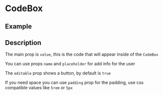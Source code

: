 

<Meta of={Stories} />

# CodeBox

## Example

<Canvas of={Stories.Base} />

## Description

The main prop is `value`, this is the code that will appear inside of the
`CodeBox`

<Canvas of={Stories.Value} />

You can use props `name` and `placeholder` for add info for the user

<Canvas of={Stories.Decorators} />

The `editable` prop shows a button, by default is `true`

<Canvas of={Stories.Editable} />

If you need space you can use `padding` prop for the padding, use css
compatible values like `5rem` or `5px`

<Canvas of={Stories.Padding} />
